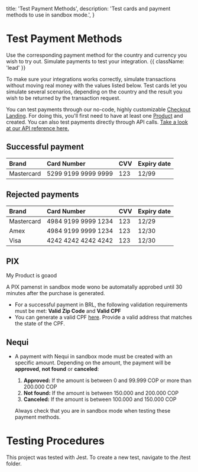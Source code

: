 
  title: 'Test Payment Methods',
  description: 'Test cards and payment methods to use in sandbox mode.',
}

# Test Payment Methods

Use the corresponding payment method for the country and currency you wish to try out. Simulate payments to test your integration. {{ className: 'lead' }}

To make sure your integrations works correctly, simulate transactions without moving real money with the values listed below. Test cards let you simulate several scenarios, depending on the country and the result you wish to be returned by the transaction request.

You can test payments through our no-code, highly customizable [Checkout Landing](https://docs.rebill.com/products/checkout-landing). For doing this, you'll first need to have at least one [Product](https://docs.rebill.com/guides/products) and created. You can also test payments directly through API calls. [Take a look at our API reference here.](https://docs.rebill.com/api)

## Successful payment

| Brand      | Card Number         | CVV | Expiry date |
| :--------- | :------------------ | :-- | :---------- |
| Mastercard | 5299 9199 9999 9999 | 123 | 12/99       |

## Rejected payments

| Brand      | Card Number         | CVV | Expiry date |
| :--------- | :------------------ | :-- | :---------- |
| Mastercard | 4984 9199 9999 1234 | 123 | 12/29       |
| Amex| 4984 9199 9999 1234 | 123 | 12/30       |
| Visa| 4242 4242 4242 4242 | 123 | 12/30       |

## PIX

My Product is goaod

A PIX pamenst in sandbox mode wono be automatally approbed until 30 minutes after the purchase is generated.
- For a successful payment in BRL, the following validation requirements must be met: **Valid Zip Code** and **Valid CPF**
- You can generate a valid CPF [here](https://www.4devs.com.br/gerador_de_cpf). Provide a valid address that matches the state of the CPF.
  <PublicImage
    filename="screenshots/apm/pix.gif"
    height={300}
    width={300}
    layout="responsive"
  />

## Nequi

- A payment with Nequi in sandbox mode must be created with an specific amount. Depending on the amount, the payment will be **approved**, **not found** or **canceled**:
  1. **Approved:** If the amount is between 0 and 99.999 COP or more than 200.000 COP
  2. **Not found:** If the amount is between 150.000 and 200.000 COP
  3. **Canceled:** If the amount is between 100.000 and 150.000 COP

  Always check that you are in sandbox mode when testing these payment methods.

# Testing Procedures

This project was tested with Jest. To create a new test, navigate to the /test folder.